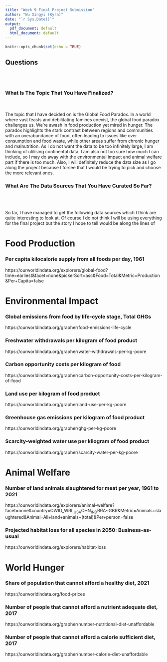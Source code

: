 ```yaml
---
title: "Week 9 Final Project Submission"
author: "Wu Xingyi (Kyra)"
date: "`r Sys.Date()`"
output:
  pdf_document: default
  html_document: default
---
```


```r
knitr::opts_chunk$set(echo = TRUE)
```

## Questions
<br>
<br>

### What Is The Topic That You Have Finalized?
<br>
<br>
The topic that I have decided on is the Global Food Paradox. In a world where vast feasts and debilitating famines coexist, the global food paradox challenges us. We're awash in food production yet mired in hunger.  The paradox highlights the stark contrast between regions and communities with an overabundance of food, often leading to issues like over consumption and food waste, while other areas suffer from chronic hunger and malnutrition. As I do not want the data to be too infinitely large, I am thinking of utilising continental data. I am also not too sure how much I can include, so I may do away with the environmental impact and animal welfare part if there is too much. Also, I will definitely reduce the data size as I go along the project because I forsee that I would be trying to pick and choose the more relevant ones. 

### What Are The Data Sources That You Have Curated So Far?
<br>
<br>
<br>
So far, I have managed to get the following data sources which I think are quite interesting to look at. Of course I do not think I will be using everything for the final project but the story I hope to tell would be along the lines of 

# **Food Production**

### Per capita kilocalorie supply from all foods per day, 1961
https://ourworldindata.org/explorers/global-food?time=earliest&facet=none&pickerSort=asc&Food=Total&Metric=Production&Per+Capita=false

# Environmental Impact

### Global emissions from food by life-cycle stage, Total GHGs
https://ourworldindata.org/grapher/food-emissions-life-cycle

### Freshwater withdrawals per kilogram of food product
https://ourworldindata.org/grapher/water-withdrawals-per-kg-poore

### Carbon opportunity costs per kilogram of food
https://ourworldindata.org/grapher/carbon-opportunity-costs-per-kilogram-of-food

### Land use per kilogram of food product
https://ourworldindata.org/grapher/land-use-per-kg-poore

### Greenhouse gas emissions per kilogram of food product
https://ourworldindata.org/grapher/ghg-per-kg-poore

### Scarcity-weighted water use per kilogram of food product
https://ourworldindata.org/grapher/scarcity-water-per-kg-poore

# Animal Welfare
### Number of land animals slaughtered for meat per year, 1961 to 2021
https://ourworldindata.org/explorers/animal-welfare?facet=none&country=OWID_WRL~USA~CHN~IND~BRA~GBR&Metric=Animals+slaughtered&Animal=All+land+animals+(total)&Per+person=false

### Projected habitat loss for all species in 2050: Business-as-usual
https://ourworldindata.org/explorers/habitat-loss

# World Hunger
### Share of population that cannot afford a healthy diet, 2021
https://ourworldindata.org/food-prices

### Number of people that cannot afford a nutrient adequate diet, 2017
https://ourworldindata.org/grapher/number-nutritional-diet-unaffordable

### Number of people that cannot afford a calorie sufficient diet, 2017
https://ourworldindata.org/grapher/number-calorie-diet-unaffordable




<br>



